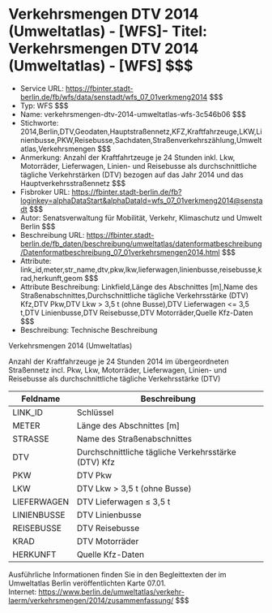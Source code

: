 # Verkehrsmengen DTV 2014 (Umweltatlas) - [WFS]- Titel: Verkehrsmengen DTV 2014 (Umweltatlas) - [WFS] $$$
- Service URL: https://fbinter.stadt-berlin.de/fb/wfs/data/senstadt/wfs_07_01verkmeng2014 $$$
- Typ: WFS $$$
- Name: verkehrsmengen-dtv-2014-umweltatlas-wfs-3c546b06 $$$
- Stichworte: 2014,Berlin,DTV,Geodaten,Hauptstraßennetz,KFZ,Kraftfahrzeuge,LKW,Linienbusse,PKW,Reisebusse,Sachdaten,Straßenverkehrszählung,Umweltatlas,Verkehrsmengen $$$
- Anmerkung: Anzahl der Kraftfahrtzeuge je 24 Stunden inkl. Lkw, Motorräder, Lieferwagen, Linien- und Reisebusse als durchschnittliche tägliche Verkehrstärken (DTV) bezogen auf das Jahr 2014 und das Hauptverkehrsstraßennetz $$$
- Fisbroker URL: https://fbinter.stadt-berlin.de/fb?loginkey=alphaDataStart&alphaDataId=wfs_07_01verkmeng2014@senstadt $$$
- Autor: Senatsverwaltung für Mobilität, Verkehr, Klimaschutz und Umwelt Berlin $$$
- Beschreibung URL: https://fbinter.stadt-berlin.de/fb_daten/beschreibung/umweltatlas/datenformatbeschreibung/Datenformatbeschreibung_07_01verkehrsmengen2014.html $$$
- Attribute: link_id,meter,str_name,dtv,pkw,lkw,lieferwagen,linienbusse,reisebusse,krad,herkunft,geom $$$
- Attribute Beschreibung: Linkfield,Länge des Abschnittes [m],Name des Straßenabschnittes,Durchschnittliche tägliche Verkehrsstärke (DTV) Kfz,DTV Pkw,DTV Lkw > 3,5 t (ohne Busse),DTV Lieferwagen <= 3,5 t,DTV Linienbusse,DTV Reisebusse,DTV Motorräder,Quelle Kfz-Daten $$$
- Beschreibung: Technische Beschreibung 

Verkehrsmengen 2014 (Umweltatlas)  

Anzahl der Kraftfahrzeuge je 24 Stunden 2014 im übergeordneten Straßennetz incl. Pkw, Lkw, Motorräder, Lieferwagen, Linien- und Reisebusse als durchschnittliche tägliche Verkehrsstärke (DTV)

| Feldname    | Beschreibung                                        |
| ----------- | --------------------------------------------------- |
| LINK\_ID    | Schlüssel                                           |
| METER       | Länge des Abschnittes \[m\]                         |
| STRASSE     | Name des Straßenabschnittes                         |
| DTV         | Durchschnittliche tägliche Verkehrsstärke (DTV) Kfz |
| PKW         | DTV Pkw                                             |
| LKW         | DTV Lkw > 3,5 t (ohne Busse)                        |
| LIEFERWAGEN | DTV Lieferwagen ≤ 3,5 t                             |
| LINIENBUSSE | DTV Linienbusse                                     |
| REISEBUSSE  | DTV Reisebusse                                      |
| KRAD        | DTV Motorräder                                      |
| HERKUNFT    | Quelle Kfz-Daten                                    |

Ausführliche Informationen finden Sie in den Begleittexten der im Umweltatlas Berlin veröffentlichten Karte 07.01.  
Internet: https://www.berlin.de/umweltatlas/verkehr-laerm/verkehrsmengen/2014/zusammenfassung/ $$$
